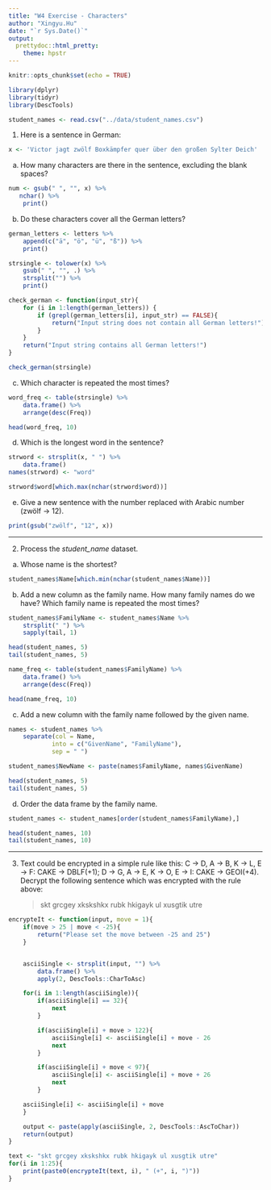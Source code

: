 ```yaml
---
title: "W4 Exercise - Characters"
author: "Xingyu.Hu"
date: "`r Sys.Date()`"
output:
  prettydoc::html_pretty:
    theme: hpstr
---
```


```r
knitr::opts_chunk$set(echo = TRUE)
```

```r
library(dplyr)
library(tidyr)
library(DescTools)

student_names <- read.csv("../data/student_names.csv")
```



1. Here is a sentence in German:

```r
x <- 'Victor jagt zwölf Boxkämpfer quer über den großen Sylter Deich'
```


a. How many characters are there in the sentence, excluding the blank spaces?

```r
num <- gsub(" ", "", x) %>%
   nchar() %>% 
    print()
```

b. Do these characters cover all the German letters?

```r
german_letters <- letters %>% 
    append(c("ä", "ö", "ü", "ß")) %>% 
    print()

strsingle <- tolower(x) %>%
    gsub(" ", "", .) %>%
    strsplit("") %>%
    print()

check_german <- function(input_str){
    for (i in 1:length(german_letters)) {
        if (grepl(german_letters[i], input_str) == FALSE){
            return("Input string does not contain all German letters!")
        }
    }
    return("Input string contains all German letters!")
}

check_german(strsingle)
```

c. Which character is repeated the most times?

```r
word_freq <- table(strsingle) %>% 
    data.frame() %>%
    arrange(desc(Freq))

head(word_freq, 10)
```

d. Which is the longest word in the sentence?

```r
strword <- strsplit(x, " ") %>% 
    data.frame()
names(strword) <- "word"

strword$word[which.max(nchar(strword$word))]
```

e. Give a new sentence with the number replaced with Arabic number (zwölf -> 12).

```r
print(gsub("zwölf", "12", x))
```

---

2. Process the *student_name* dataset.

a. Whose name is the shortest?

```r
student_names$Name[which.min(nchar(student_names$Name))]
```

b. Add a new column as the family name. How many family names do we have? Which family name is repeated the most times?

```r
student_names$FamilyName <- student_names$Name %>%
    strsplit(" ") %>%
    sapply(tail, 1)

head(student_names, 5)
tail(student_names, 5)

name_freq <- table(student_names$FamilyName) %>% 
    data.frame() %>%
    arrange(desc(Freq))

head(name_freq, 10)
```

c. Add a new column with the family name followed by the given name.

```r
names <- student_names %>%
    separate(col = Name,
            into = c("GivenName", "FamilyName"),
            sep = " ")

student_names$NewName <- paste(names$FamilyName, names$GivenName)

head(student_names, 5)
tail(student_names, 5)
```

d. Order the data frame by the family name.

```r
student_names <- student_names[order(student_names$FamilyName),]

head(student_names, 10)
tail(student_names, 10)
```

---

3. Text could be encrypted in a simple rule like this: C $\rightarrow$ D, A $\rightarrow$ B, K $\rightarrow$ L, E $\rightarrow$ F: CAKE $\rightarrow$ DBLF(+1); D $\rightarrow$ G, A $\rightarrow$ E, K $\rightarrow$ O, E $\rightarrow$ I: CAKE $\rightarrow$ GEOI(+4). Decrypt the following sentence which was encrypted with the rule above:

    > skt grcgey xkskshkx rubk hkigayk ul xusgtik utre
    
```r
encrypteIt <- function(input, move = 1){
    if(move > 25 | move < -25){
        return("Please set the move between -25 and 25")
    }


    asciiSingle <- strsplit(input, "") %>%
        data.frame() %>%
        apply(2, DescTools::CharToAsc)

    for(i in 1:length(asciiSingle)){
        if(asciiSingle[i] == 32){
            next
        }

        if(asciiSingle[i] + move > 122){
            asciiSingle[i] <- asciiSingle[i] + move - 26
            next
        }

        if(asciiSingle[i] + move < 97){
            asciiSingle[i] <- asciiSingle[i] + move + 26
            next
        }

    asciiSingle[i] <- asciiSingle[i] + move
    }

    output <- paste(apply(asciiSingle, 2, DescTools::AscToChar))
    return(output)
}

text <- "skt grcgey xkskshkx rubk hkigayk ul xusgtik utre"
for(i in 1:25){
    print(paste0(encrypteIt(text, i), " (+", i, ")"))
}
```